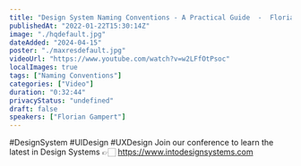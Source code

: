 ```yaml
---
title: "Design System Naming Conventions - A Practical Guide  -  Florian Gampert at Into Design Systems"
publishedAt: "2022-01-22T15:30:14Z"
image: "./hqdefault.jpg"
dateAdded: "2024-04-15"
poster: "./maxresdefault.jpg"
videoUrl: "https://www.youtube.com/watch?v=w2LFfOtPsoc"
localImages: true
tags: ["Naming Conventions"]
categories: ["Video"]
duration: "0:32:44"
privacyStatus: "undefined"
draft: false
speakers: ["Florian Gampert"]
---
```

#DesignSystem #UIDesign #UXDesign
Join our conference to learn the latest in Design Systems 👉🏻 https://www.intodesignsystems.com

